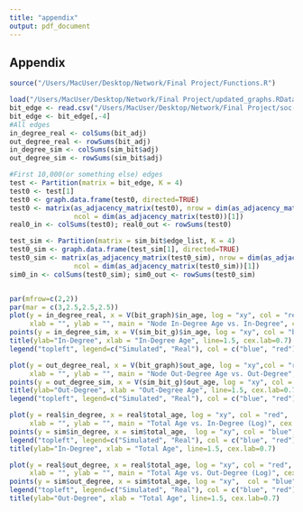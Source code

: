 ```yaml
---
title: "appendix"
output: pdf_document
---
```



\newpage
## Appendix

```r
source("/Users/MacUser/Desktop/Network/Final Project/Functions.R")

load("/Users/MacUser/Desktop/Network/Final Project/updated_graphs.RData")
bit_edge <- read.csv("/Users/MacUser/Desktop/Network/Final Project/soc-sign-bitcoinotc.csv", header = FALSE)
bit_edge <- bit_edge[,-4]
#All edges
in_degree_real <- colSums(bit_adj)
out_degree_real <- rowSums(bit_adj)
in_degree_sim <- colSums(sim_bit$adj)
out_degree_sim <- rowSums(sim_bit$adj)

#First 10,000(or something else) edges
test <- Partition(matrix = bit_edge, K = 4)
test0 <- test[1]
test0 <- graph.data.frame(test0, directed=TRUE)
test0 <- matrix(as_adjacency_matrix(test0), nrow = dim(as_adjacency_matrix(test0))[1], 
                ncol = dim(as_adjacency_matrix(test0))[1])
real0_in <- colSums(test0); real0_out <- rowSums(test0)

test_sim <- Partition(matrix = sim_bit$edge_list, K = 4)
test0_sim <- graph.data.frame(test_sim[1], directed=TRUE)
test0_sim <- matrix(as_adjacency_matrix(test0_sim), nrow = dim(as_adjacency_matrix(test0_sim))[1],
                ncol = dim(as_adjacency_matrix(test0_sim))[1])
sim0_in <- colSums(test0_sim); sim0_out <- rowSums(test0_sim)


par(mfrow=c(2,2)) 
par(mar = c(3,2.5,2.5,2.5))
plot(y = in_degree_real, x = V(bit_graph)$in_age, log = "xy", col = "red",  cex = 0.05, cex.lab = 0.1, 
     xlab = "", ylab = "", main = "Node In-Degree Age vs. In-Degree", cex.main = 0.7, cex.axis = 0.5)
points(y = in_degree_sim, x = V(sim_bit_g)$in_age, log = "xy", col = "blue", cex = 0.05, cex.lab = 0.1)
title(ylab="In-Degree", xlab = "In-Degree Age", line=1.5, cex.lab=0.7)
legend("topleft", legend=c("Simulated", "Real"), col = c("blue", "red"), pch=16, cex=0.6, bty = "n")

plot(y = out_degree_real, x = V(bit_graph)$out_age, log = "xy",col = "red", cex = 0.05, cex.lab = 0.1, 
     xlab = "", ylab = "", main = "Node Out-Degree Age vs. Out-Degree", cex.main = 0.7, cex.axis = 0.5)
points(y = out_degree_sim, x = V(sim_bit_g)$out_age, log = "xy", col = "blue", cex = 0.05, cex.lab = 0.1)
title(ylab="Out-Degree", xlab = "Out-Degree Age", line=1.5, cex.lab=0.7)
legend("topleft", legend=c("Simulated", "Real"), col = c("blue", "red"), pch=16, cex=0.6, bty = "n")

plot(y = real$in_degree, x = real$total_age, log = "xy", col = "red",  cex = 0.1, cex.lab = 0.1, 
     xlab = "", ylab = "", main = "Total Age vs. In-Degree (Log)", cex.main = 0.7, cex.axis = 0.5)
points(y = sim$in_degree, x = sim$total_age,  log = "xy", col = "blue", cex = 0.1, cex.lab = 0.1)
legend("topleft", legend=c("Simulated", "Real"), col = c("blue", "red"), pch=16, cex=0.6, bty = "n")
title(ylab="In-Degree", xlab = "Total Age", line=1.5, cex.lab=0.7)

plot(y = real$out_degree, x = real$total_age, log = "xy", col = "red",  cex = 0.1, cex.lab = 0.1, 
     xlab = "", ylab = "", main = "Total Age vs. Out-Degree (Log)", cex.main = 0.7, cex.axis = 0.5)
points(y = sim$out_degree, x = sim$total_age, log = "xy",  col = "blue", cex = 0.1, cex.lab = 0.1)
legend("topleft", legend=c("Simulated", "Real"), col = c("blue", "red"), pch=16, cex=0.6, bty = "n")
title(ylab="Out-Degree", xlab = "Total Age", line=1.5, cex.lab=0.7)
```



